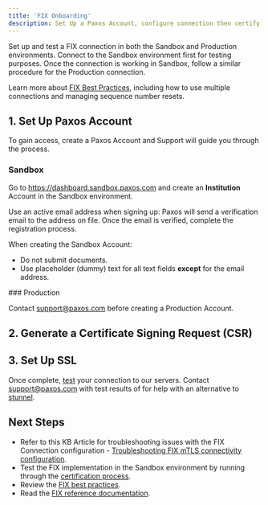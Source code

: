 ```yaml
---
title: 'FIX Onboarding'
description: Set Up a Paxos Account, configure connection then certify.
---
```


[fix-api]: https://developer.paxos.com/docs/itbit/fix/
[certify]: certify
[fix-best-practice]: best-practices
[tls-troubleshooting]: https://cryptobrokerage.paxos.com/hc/en-us/articles/17822398442516
[stunnel]: https://www.stunnel.org/

Set up and test a FIX connection in both the Sandbox and Production environments.
Connect to the Sandbox environment first for testing purposes.
Once the connection is working in Sandbox, follow a similar procedure for the Production connection.

<Tip>

Learn more about [FIX Best Practices][fix-best-practice], including how to use multiple connections and managing sequence number resets.

</Tip>

## 1. Set Up Paxos Account

To gain access, create a Paxos Account and Support will guide you through the process.
### Sandbox

Go to https://dashboard.sandbox.paxos.com and create an **Institution** Account in the Sandbox environment.

Use an active email address when signing up: Paxos will send a verification email to the address on file.
Once the email is verified, complete the registration process.

<Info>

When creating the Sandbox Account:
- Do not submit documents.
- Use placeholder (dummy) text for all text fields **except** for the email address.

</Info>
### Production

Contact support@paxos.com before creating a Production Account.
## 2. Generate a Certificate Signing Request (CSR)

<FixCSR />

## 3. Set Up SSL

<FixSSL />

Once complete, [test][certify] your connection to our servers.
Contact support@paxos.com with test results of for help with an alternative to [stunnel][stunnel].

## Next Steps
- Refer to this KB Article for troubleshooting issues with the FIX Connection configuration - [Troubleshooting FIX mTLS connectivity configuration][tls-troubleshooting].
- Test the FIX implementation in the Sandbox environment by running through the [certification process][certify].
- Review the [FIX best practices][fix-best-practice].
- Read the [FIX reference documentation][fix-api].
